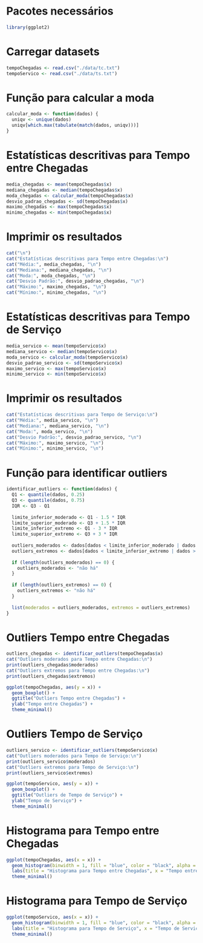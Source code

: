 # Pacotes necessários
```{r}
library(ggplot2)
```

# Carregar datasets
```{r}
tempoChegadas <- read.csv("./data/tc.txt")
tempoServico <- read.csv("./data/ts.txt")
```

# Função para calcular a moda
```{r}
calcular_moda <- function(dados) {
  uniqv <- unique(dados)
  uniqv[which.max(tabulate(match(dados, uniqv)))]
}
```

# Estatísticas descritivas para Tempo entre Chegadas
```{r}
media_chegadas <- mean(tempoChegadas$x)
mediana_chegadas <- median(tempoChegadas$x)
moda_chegadas <- calcular_moda(tempoChegadas$x)
desvio_padrao_chegadas <- sd(tempoChegadas$x)
maximo_chegadas <- max(tempoChegadas$x)
minimo_chegadas <- min(tempoChegadas$x)
```
# Imprimir os resultados
```{r}
cat("\n")
cat("Estatísticas descritivas para Tempo entre Chegadas:\n")
cat("Média:", media_chegadas, "\n")
cat("Mediana:", mediana_chegadas, "\n")
cat("Moda:", moda_chegadas, "\n")
cat("Desvio Padrão:", desvio_padrao_chegadas, "\n")
cat("Máximo:", maximo_chegadas, "\n")
cat("Mínimo:", minimo_chegadas, "\n")
```

# Estatísticas descritivas para Tempo de Serviço
```{r}
media_servico <- mean(tempoServico$x)
mediana_servico <- median(tempoServico$x)
moda_servico <- calcular_moda(tempoServico$x)
desvio_padrao_servico <- sd(tempoServico$x)
maximo_servico <- max(tempoServico$x)
minimo_servico <- min(tempoServico$x)
```

# Imprimir os resultados
```{r}
cat("Estatísticas descritivas para Tempo de Serviço:\n")
cat("Média:", media_servico, "\n")
cat("Mediana:", mediana_servico, "\n")
cat("Moda:", moda_servico, "\n")
cat("Desvio Padrão:", desvio_padrao_servico, "\n")
cat("Máximo:", maximo_servico, "\n")
cat("Mínimo:", minimo_servico, "\n")
```

# Função para identificar outliers
```{r}
identificar_outliers <- function(dados) {
  Q1 <- quantile(dados, 0.25)
  Q3 <- quantile(dados, 0.75)
  IQR <- Q3 - Q1
  
  limite_inferior_moderado <- Q1 - 1.5 * IQR
  limite_superior_moderado <- Q3 + 1.5 * IQR
  limite_inferior_extremo <- Q1 - 3 * IQR
  limite_superior_extremo <- Q3 + 3 * IQR
  
  outliers_moderados <- dados[dados < limite_inferior_moderado | dados > limite_superior_moderado]
  outliers_extremos <- dados[dados < limite_inferior_extremo | dados > limite_superior_extremo]
  
  if (length(outliers_moderados) == 0) {
    outliers_moderados <- "não há"
  }
  
  if (length(outliers_extremos) == 0) {
    outliers_extremos <- "não há"
  }
  
  list(moderados = outliers_moderados, extremos = outliers_extremos)
}
```

# Outliers Tempo entre Chegadas
```{r}
outliers_chegadas <- identificar_outliers(tempoChegadas$x)
cat("Outliers moderados para Tempo entre Chegadas:\n")
print(outliers_chegadas$moderados)
cat("Outliers extremos para Tempo entre Chegadas:\n")
print(outliers_chegadas$extremos)

ggplot(tempoChegadas, aes(y = x)) +
  geom_boxplot() +
  ggtitle("Outliers Tempo entre Chegadas") +
  ylab("Tempo entre Chegadas") +
  theme_minimal()
```

# Outliers Tempo de Serviço
```{r}
outliers_servico <- identificar_outliers(tempoServico$x)
cat("Outliers moderados para Tempo de Serviço:\n")
print(outliers_servico$moderados)
cat("Outliers extremos para Tempo de Serviço:\n")
print(outliers_servico$extremos)

ggplot(tempoServico, aes(y = x)) +
  geom_boxplot() +
  ggtitle("Outliers de Tempo de Serviço") +
  ylab("Tempo de Serviço") +
  theme_minimal()
```

# Histograma para Tempo entre Chegadas
```{r}
ggplot(tempoChegadas, aes(x = x)) +
  geom_histogram(binwidth = 1, fill = "blue", color = "black", alpha = 0.7) +
  labs(title = "Histograma para Tempo entre Chegadas", x = "Tempo entre Chegadas", y = "Frequência") +
  theme_minimal()
```

# Histograma para Tempo de Serviço
```{r}
ggplot(tempoServico, aes(x = x)) +
  geom_histogram(binwidth = 1, fill = "blue", color = "black", alpha = 0.7) +
  labs(title = "Histograma para Tempo de Serviço", x = "Tempo de Serviço", y = "Frequência") +
  theme_minimal()
```

#
```{r}

```

#
```{r}

```

#
```{r}

```

#
```{r}

```

#
```{r}

```

#
```{r}

```

#
```{r}

```

#
```{r}

```

